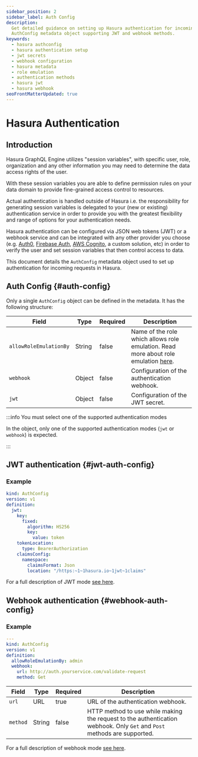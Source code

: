 ```yaml
---
sidebar_position: 2
sidebar_label: Auth Config
description:
  Get detailed guidance on setting up Hasura authentication for incoming requests. Uncover the structure of the
  AuthConfig metadata object supporting JWT and webhook methods.
keywords:
  - hasura authconfig
  - hasura authentication setup
  - jwt secrets
  - webhook configuration
  - hasura metadata
  - role emulation
  - authentication methods
  - hasura jwt
  - hasura webhook
seoFrontMatterUpdated: true
---
```


# Hasura Authentication

## Introduction

Hasura GraphQL Engine utilizes "session variables", with specific user, role, organization and any other information you
may need to determine the data access rights of the user.

With these session variables you are able to define permission rules on your data domain to provide fine-grained access
control to resources.

Actual authentication is handled outside of Hasura i.e. the responsibility for generating session variables is delegated
to your (new or existing) authentication service in order to provide you with the greatest flexibility and range of
options for your authentication needs.

Hasura authentication can be configured via JSON web tokens (JWT) or a webhook service and can be integrated with any
other provider you choose (e.g. [Auth0](https://auth0.com/), [Firebase Auth](https://firebase.google.com/products/auth),
[AWS Cognito](https://aws.amazon.com/cognito/), a custom solution, etc) in order to verify the user and set session
variables that then control access to data.

This document details the `AuthConfig` metadata object used to set up authentication for incoming requests in Hasura.

## Auth Config {#auth-config}

Only a single `AuthConfig` object can be defined in the metadata. It has the following structure:

| Field                  | Type   | Required | Description                                                                                                              |
|------------------------|--------|----------|--------------------------------------------------------------------------------------------------------------------------|
| `allowRoleEmulationBy` | String | false    | Name of the role which allows role emulation. Read more about role emulation [here](/authentication/role-emulation.mdx). |
| `webhook`              | Object | false    | Configuration of the authentication webhook.                                                                             |
| `jwt`                  | Object | false    | Configuration of the JWT secret.                                                                                         |

:::info You must select one of the supported authentication modes

In the object, only one of the supported authentication modes (`jwt` or `webhook`) is expected.

:::

## JWT authentication {#jwt-auth-config}

### Example

```yaml
kind: AuthConfig
version: v1
definition:
  jwt:
    key:
      fixed:
        algorithm: HS256
        key:
          value: token
    tokenLocation:
      type: BearerAuthorization
    claimsConfig:
      namespace:
        claimsFormat: Json
        location: "/https:~1~1hasura.io~1jwt~1claims"
```

For a full description of JWT mode [see here](./jwt.mdx).

## Webhook authentication {#webhook-auth-config}

### Example

```yaml
---
kind: AuthConfig
version: v1
definition:
  allowRoleEmulationBy: admin
  webhook:
    url: http://auth.yourservice.com/validate-request
    method: Get
```

| Field    | Type   | Required | Description                                                                                                             |
|----------|--------|----------|-------------------------------------------------------------------------------------------------------------------------|
| `url`    | URL    | true     | URL of the authentication webhook.                                                                                      |
| `method` | String | false    | HTTP method to use while making the request to the authentication webhook. Only `Get` and `Post` methods are supported. |

For a full description of webhook mode [see here](./webhook.mdx).
